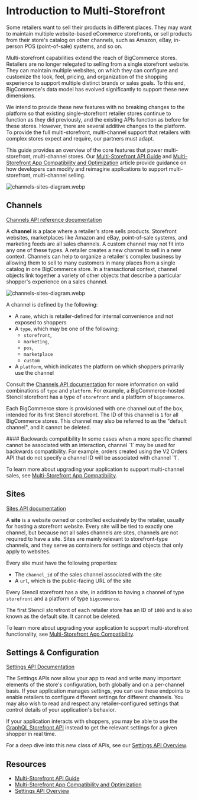 # Introduction to Multi-Storefront

Some retailers want to sell their products in different places. They may want to maintain multiple website-based eCommerce storefronts, or sell products from their store's catalog on other channels, such as Amazon, eBay, in-person POS (point-of-sale) systems, and so on.

Multi-storefront capabilities extend the reach of BigCommerce stores. Retailers are no longer relegated to selling from a single storefront website. They can maintain multiple websites, on which they can configure and customize the look, feel, pricing, and organization of the shopping experience to support multiple distinct brands or sales goals. To this end, BigCommerce's data model has evolved significantly to support these new dimensions.

We intend to provide these new features with no breaking changes to the platform so that existing single-storefront retailer stores continue to function as they did previously, and the existing APIs function as before for these stores. However, there are several additive changes to the platform. To provide the full multi-storefront, multi-channel support that retailers with complex stores expect and require, our partners must adapt.

This guide provides an overview of the core features that power multi-storefront, multi-channel stores. Our [Multi-Storefront API Guide](/api-docs/multi-storefront/api-guide) and [Multi-Storefront App Compatibility and Optimization](/api-docs/apps/multi-storefront) article provide guidance on how developers can modify and reimagine applications to support multi-storefront, multi-channel selling.

![channels-sites-diagram.webp](https://storage.cloud.google.com/bigcommerce-production-dev-center/images/msf-beta-guide/channels-sites-diagram.webp)

## Channels

[Channels API reference documentation](/docs/rest-management/channels)

A **channel** is a place where a retailer's store sells products. Storefront websites, marketplaces like Amazon and eBay, point-of-sale systems, and marketing feeds are all sales channels. A custom channel may not fit into any one of these types. A retailer creates a new channel to sell in a new context. Channels can help to organize a retailer's complex business by allowing them to sell to many customers in many places from a single catalog in one BigCommerce store. In a transactional context, channel objects link together a variety of other objects that describe a particular shopper's experience on a sales channel. 

![channels-sites-diagram.webp](https://storage.cloud.google.com/bigcommerce-production-dev-center/images/msf-beta-guide/channels-sites-diagram.webp)

A channel is defined by the following:

* A `name`, which is retailer-defined for internal convenience and not exposed to shoppers
* A `type`, which may be one of the following:
  * `storefront`, 
  * `marketing`, 
  * `pos`, 
  * `marketplace`
  * `custom`
* A `platform`, which indicates the platform on which shoppers primarily use the channel

Consult the [Channels API documentation](/docs/rest-management/channels#create-a-channel) for more information on valid combinations of `type` and `platform`. For example, a BigCommerce-hosted Stencil storefront has a type of `storefront` and a platform of `bigcommerce`.

Each BigCommerce store is provisioned with one channel out of the box, intended for its first Stencil storefront. The ID of this channel is `1` for all BigCommerce stores. This channel may also be referred to as the "default channel", and it cannot be deleted. 

<Callout type="info">
#### Backwards compatibility
In some cases when a more specific channel cannot be associated with an interaction, channel `1` may be used for backwards compatibility. For example, orders created using the V2 Orders API that do not specify a channel ID will be associated with channel `1`.
</Callout>

To learn more about upgrading your application to support multi-channel sales, see [Multi-Storefront App Compatibility](/api-docs/apps/multi-storefront#upgrading-existing-apps).

## Sites

[Sites API documentation](/docs/rest-management/sites)

A **site** is a website owned or controlled exclusively by the retailer, usually for hosting a storefront website. Every site will be tied to exactly one channel, but because not all sales channels are sites, channels are not required to have a site. Sites are mainly relevant to storefront-type channels, and they serve as containers for settings and objects that only apply to websites.

Every site must have the following properties:

* The `channel_id` of the sales channel associated with the site
* A `url`, which is the public-facing URL of the site

Every Stencil storefront has a site, in addition to having a channel of type `storefront` and a platform of type `bigcommerce`.

The first Stencil storefront of each retailer store has an ID of `1000` and is also known as the default site. It cannot be deleted.

To learn more about upgrading your application to support multi-storefront functionality, see [Multi-Storefront App Compatibility](/api-docs/apps/multi-storefront#upgrading-existing-apps).

## Settings & Configuration

[Settings API Documentation](/docs/rest-management/settings)

The Settings APIs now allow your app to read and write many important elements of the store's configuration, both globally and on a per-channel basis. If your application manages settings, you can use these endpoints to enable retailers to configure different settings for different channels. You may also wish to read and respect any retailer-configured settings that control details of your application's behavior.

If your application interacts with shoppers, you may be able to use the [GraphQL Storefront API](/api-docs/storefront/graphql/graphql-storefront-api-overview) instead to get the relevant settings for a given shopper in real time.

For a deep dive into this new class of APIs, see our [Settings API Overview](/api-docs/store-management/settings).

## Resources
* [Multi-Storefront API Guide](/api-docs/multi-storefront/api-guide)
* [Multi-Storefront App Compatibility and Optimization](/api-docs/apps/multi-storefront)
* [Settings API Overview](/api-docs/store-management/settings)
